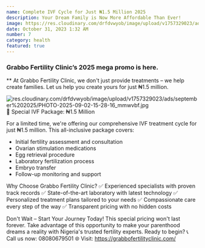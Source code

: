 ```yaml
---
name: Complete IVF Cycle for Just ₦1.5 Million 2025
description: Your Dream Family is Now More Affordable Than Ever!
image: https://res.cloudinary.com/drfdvwyob/image/upload/v1757329023/ads/september%202025/PHOTO-2025-09-02-15-28-16_mmwvbf.jpg
date: October 31, 2023 1:32 AM
number: 7
category: health
featured: true
---
```


### Grabbo Fertility Clinic’s 2025 mega promo is here.

\*\* At Grabbo Fertility Clinic, we don't just provide treatments – we help create families. Let us help you create yours for just ₦1.5 million.

![res.cloudinary.com/drfdvwyob/image/upload/v1757329023/ads/september%202025/PHOTO-2025-09-02-15-28-16_mmwvbf.jpg](https://res.cloudinary.com/drfdvwyob/image/upload/v1757329023/ads/september%202025/PHOTO-2025-09-02-15-28-16_mmwvbf.jpg)
🌟 Special IVF Package: ₦1.5 Million

For a limited time, we're offering our comprehensive IVF treatment cycle for just ₦1.5 million. This all-inclusive package covers:

- Initial fertility assessment and consultation
- Ovarian stimulation medications
- Egg retrieval procedure
- Laboratory fertilization process
- Embryo transfer
- Follow-up monitoring and support

Why Choose Grabbo Fertility Clinic?
✅ Experienced specialists with proven track records
✅ State-of-the-art laboratory with latest technology
✅ Personalized treatment plans tailored to your needs
✅ Compassionate care every step of the way
✅ Transparent pricing with no hidden costs

Don't Wait – Start Your Journey Today!
This special pricing won't last forever. Take advantage of this opportunity to make your parenthood dreams a reality with Nigeria's trusted fertility experts.
Ready to begin?
📞 Call us now: 08080679501
🌐 Visit: https://grabbofertilityclinic.com/
